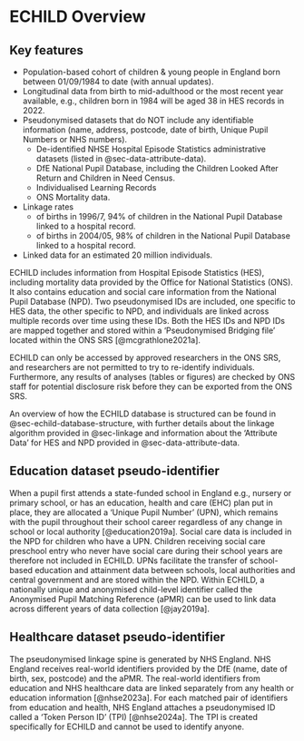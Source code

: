 # ECHILD Overview {#sec-echild-overview}

## Key features

* Population-based cohort of children & young people in England born between 01/09/1984 
  to date (with annual updates).
* Longitudinal data from birth to mid-adulthood or the most recent year available, 
  e.g., children born in 1984 will be aged 38 in HES records in 2022.
* Pseudonymised datasets that do NOT include any identifiable information (name, 
  address, postcode, date of birth, Unique Pupil Numbers or NHS numbers).
  + De-identified NHSE Hospital Episode Statistics administrative datasets 
    (listed in @sec-data-attribute-data).
  + DfE National Pupil Database, including the Children Looked After Return and 
    Children in Need Census.
  + Individualised Learning Records
  + ONS Mortality data.
* Linkage rates
  + of births in 1996/7, 94% of children in the National Pupil Database linked to a 
    hospital record.
  + of births in 2004/05, 98% of children in the National Pupil Database linked to a 
    hospital record.
* Linked data for an estimated 20 million individuals.

ECHILD includes information from Hospital Episode Statistics (HES), including mortality 
data provided by the Office for National Statistics (ONS). It also contains education 
and social care information from the National Pupil Database (NPD). Two pseudonymised 
IDs are included, one specific to HES data, the other specific to NPD, and individuals 
are linked across multiple records over time using these IDs. Both the HES IDs and NPD 
IDs are mapped together and stored within a 'Pseudonymised Bridging file' located 
within the ONS SRS [@mcgrathlone2021a].

ECHILD can only be accessed by approved researchers in the ONS SRS, and researchers are 
not permitted to try to re-identify individuals. Furthermore, any results of analyses 
(tables or figures) are checked by ONS staff for potential disclosure risk before they 
can be exported from the ONS SRS.

An overview of how the ECHILD database is structured can be found in 
@sec-echild-database-structure, with further details about the linkage algorithm 
provided in @sec-linkage and information about the 'Attribute Data' for HES and NPD 
provided in @sec-data-attribute-data.

## Education dataset pseudo-identifier

When a pupil first attends a state-funded school in England e.g., nursery or primary 
school, or has an education, health and care (EHC) plan put in place, they are allocated 
a 'Unique Pupil Number' (UPN), which remains with the pupil throughout their school 
career regardless of any change in school or local authority [@education2019a]. Social 
care data is included in the NPD for children who have a UPN. Children receiving social 
care preschool entry who never have social care during their school years are therefore 
not included in ECHILD. UPNs facilitate the transfer of school-based education and 
attainment data between schools, local authorities and central government and are 
stored within the NPD. Within ECHILD, a nationally unique and anonymised child-level 
identifier called the Anonymised Pupil Matching Reference (aPMR) can be used to link 
data across different years of data collection [@jay2019a].

## Healthcare dataset pseudo-identifier

The pseudonymised linkage spine is generated by NHS England. NHS England receives 
real-world identifiers provided by the DfE (name, date of birth, sex, postcode) and 
the aPMR. The real-world identifiers from education and NHS healthcare data are linked 
separately from any health or education information [@nhse2023a]. For each matched pair 
of identifiers from education and health, NHS England attaches a pseudonymised ID called 
a 'Token Person ID' (TPI) [@nhse2024a]. The TPI is created specifically for ECHILD and 
cannot be used to identify anyone.
